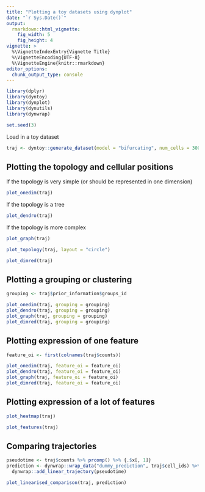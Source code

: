 ```yaml
---
title: "Plotting a toy datasets using dynplot"
date: "`r Sys.Date()`"
output: 
  rmarkdown::html_vignette:
    fig_width: 5
    fig_height: 4 
vignette: >
  %\VignetteIndexEntry{Vignette Title}
  %\VignetteEncoding{UTF-8}
  %\VignetteEngine{knitr::rmarkdown}
editor_options: 
  chunk_output_type: console
---
```


```r
library(dplyr)
library(dyntoy)
library(dynplot)
library(dynutils)
library(dynwrap)

set.seed(3)
```

Load in a toy dataset
```r
traj <- dyntoy::generate_dataset(model = "bifurcating", num_cells = 300) %>% add_root()
```

## Plotting the topology and cellular positions

If the topology is very simple (or should be represented in one dimension)
```r
plot_onedim(traj)
```

If the topology is a tree
```r
plot_dendro(traj)
```

If the topology is more complex
```r
plot_graph(traj)
```

```r
plot_topology(traj, layout = "circle")
```

```r
plot_dimred(traj)
```

## Plotting a grouping or clustering
```r
grouping <- traj$prior_information$groups_id
```

```r
plot_onedim(traj, grouping = grouping)
plot_dendro(traj, grouping = grouping)
plot_graph(traj, grouping = grouping)
plot_dimred(traj, grouping = grouping)
```

## Plotting expression of one feature
```r
feature_oi <- first(colnames(traj$counts))
```

```r
plot_onedim(traj, feature_oi = feature_oi)
plot_dendro(traj, feature_oi = feature_oi)
plot_graph(traj, feature_oi = feature_oi)
plot_dimred(traj, feature_oi = feature_oi)
```

## Plotting expression of a lot of features

```r
plot_heatmap(traj)
```
```r
plot_features(traj)
```

## Comparing trajectories
```r
pseudotime <- traj$counts %>% prcomp() %>% {.$x[, 1]}
prediction <- dynwrap::wrap_data("dummy_prediction", traj$cell_ids) %>%
  dynwrap::add_linear_trajectory(pseudotime)

plot_linearised_comparison(traj, prediction)
```

